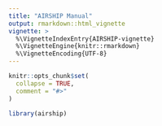 ```yaml
---
title: "AIRSHIP Manual"
output: rmarkdown::html_vignette
vignette: >
  %\VignetteIndexEntry{AIRSHIP-vignette}
  %\VignetteEngine{knitr::rmarkdown}
  %\VignetteEncoding{UTF-8}
---
```


```r
knitr::opts_chunk$set(
  collapse = TRUE,
  comment = "#>"
)
```

```r
library(airship)
```
